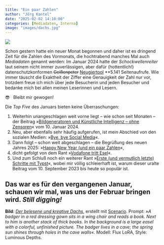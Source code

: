 ```yaml
---
title: "Ein paar Zahlen"
author: "Jörg Kantel"
date: "2025-02-02 14:10:00"
categories: [Mediadaten, Interna]
image: "images/dachs.jpg"
---
```


[![](images/dachs-b.jpg)](https://www.flickr.com/photos/schockwellenreiter/54209282812/)

Schon gestern hatte ein neuer Monat begonnen und daher ist es dringend Zeit für die Zahlen des Vormonats, die hochtrabend manches Mal auch *Mediadaten* genannt werden: Im Januar&nbsp;2024 hatte der *Schockwellenreiter* laut seinem nicht immer zuverlässigen, aber dafür (hottentlich!) datenschutzkonformen ~~Geißenpeter~~ [Neugiertool](https://www.goatcounter.com/) **5.141&nbsp;Seitenaufrufe. Wie immer täuscht die Exaktheit der Ziffer eine Genauigkeit der Zahl nur vor, trotzdem freue ich mich über jede Besucherin und jeden Besucher und bedanke mich bei allen meinen Leserinnen und Lesern.

😎 &nbsp;  Bleibt mir gewogen!

Die *Top Five* des Januars bieten keine Überraschungen:

1. Weiterhin unangeschlagen weit vorne liegt -- wie schon seit Monaten -- der Beitrag »[Bildgeneratoren und Künstliche Intelligenz – ohne Zensoren](https://kantel.github.io/posts/2024011002_ki_ohne_zensor/)« vom 10.&nbsp;Januar&nbsp;2024.
2. Neu, aber ebenfalls sehr häufig aufgerufen, ist mein Abschied von den sozialen Medien: »[Bye, bye Social Media](https://kantel.github.io/posts/2025010601_bye_social_media/)«.
3. Dann folgt -- schon weit abgeschlagen -- die Begrüßung des neuen Jahres 2025: »[Happy New Year (und ein paar Zahlen](https://kantel.github.io/posts/2025010101_happy_new_year/)«,
4. dicht gefolgt von dem Rant »[Vodafone tritt Esel](https://kantel.github.io/posts/2025010401_vodafone/)«.
5. Und zum Schluß noch ein weiterer Rant »[Erste (und vermutlich letzte) Schritte mit Typst](https://kantel.github.io/posts/2023091002_typst_1st_steps/)«, wobei mir völlig schleierhaft ist, warum dieser uralte Beitrag vom 10.&nbsp;September&nbsp;2023 bis heute so populär ist.

Das war es für den vergangenen Januar, schauen wir mal, was uns der Februar bringen wird. *Still digging!*
---

**Bild**: *[Der belesene und kreative Dachs](https://www.flickr.com/photos/schockwellenreiter/54209282812/)*, erstellt mit [Scenario](http://cognitiones.kantel-chaos-team.de/technikgeschichte/rechnerundnetze/scenario.html). Prompt: »*A badger in a red dressing gown sits in a wing chair and reads a book. Next to him is another stack of thick books. In the background is a large easel with a colorful, unfinished picture. The badger lives in a cave; the spring sun shines through holes in the cave walls*«. Modell: Flux LoRA, Style: Luminous Depths.
